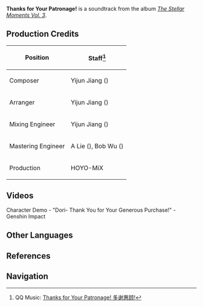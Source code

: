 {{Soundtrack Infobox
|title          = 
|image          = The Stellar Moments Vol. 3.png
|album          = The Stellar Moments Vol. 3
|disc           = 
|number         = 19
|featured       =
|featured2      =
|featured3      =
|featured_disc  =
|featured_disc2 =
|featured_disc3 =
|youtube_id     = bwXFE9VRFnw
|spotify_id     = 45lLVMJ0Jg9sBPLwJrgQag
|played_in      = Character Demo
|during         = [https://youtu.be/P08q5Y7r9Z4 Character Demo - "Dori: Thank You for Your Generous Purchase!"]
|domain         =
|previous       = Caprice of the Leaves
|next           = Chant of Nine Bows
}}
'''Thanks for Your Patronage!''' is a soundtrack from the album ''[[The Stellar Moments Vol. 3]]''.

==Production Credits==
{| class="wikitable" style="text-align:left; height:0.5em"
! Position
! Staff<ref>QQ Music: [https://y.qq.com/n/ryqq/songDetail/000JWRGS0QJHGD Thanks for Your Patronage! 多谢惠顾!]</ref>
|-
! Composer
| Yijun Jiang ({{zh|姜以君}})
|-
! Arranger
| Yijun Jiang ({{zh|姜以君}})
|-
! Mixing Engineer
| Yijun Jiang ({{zh|姜以君}})
|-
! Mastering Engineer
| A Lie ({{zh|阿烈}}), Bob Wu ({{zh|吴身宝}})
|-
! Production
| HOYO-MiX
|}

==Videos==
<gallery>
Character Demo - "Dori- Thank You for Your Generous Purchase!" - Genshin Impact
</gallery>
<!--
==Trivia==
-->
==Other Languages==
{{Other Languages
|en      = Thanks for Your Patronage!
|zhs     = 多谢惠顾!
|zhs_rm  = Duōxiè Huìgù!
|zht     = 多謝惠顧！
|zht_rm  = Duōxiè Huìgù!
|zh_tl   = 
|ja      = 毎度ありですわ！
|ja_rm   = Maido Ari Desu wa!
|ja_tl   = 
}}

==References==
{{Reflist}}

==Navigation==
{{Soundtrack Navbox|The Stellar Moments}}